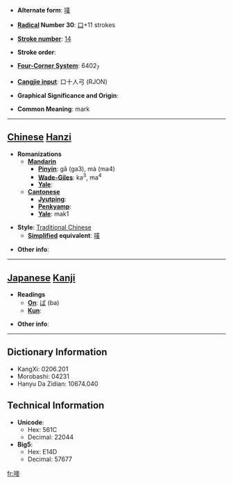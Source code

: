 * '''Alternate form''': [[唛]]

* '''[[Wiktionary:Chinese radical index| Radical]] Number 30''': [[Wiktionary:Chinese radical index 口|口]]+11 strokes

* '''[[Wiktionary:Chinese total strokes index|Stroke number]]''': [[Wiktionary:Chinese total strokes index 14|14]]

* '''Stroke order''': 

* '''[[Wiktionary:Chinese four corner index|Four-Corner System]]''': 6402<sub>7</sub>

* '''[[Wiktionary:Chinese Cangjie index|Cangjie input]]''': 口十人弓 (RJON)

* '''Graphical Significance and Origin''': 

* '''Common Meaning''': mark

----

== [[Chinese]] [[Hanzi]] ==

* '''Romanizations'''
** '''[[Mandarin]]'''
*** '''[[Pinyin]]''': gǎ (ga3), mà (ma4)
*** '''[[Wade-Giles]]''': ka<sup>3</sup>, ma<sup>4</sup>
*** '''[[Yale]]''': 
** '''[[Cantonese]]'''
*** '''[[Jyutping]]''':
*** '''[[Penkyamp]]''': 
*** '''[[Yale]]''': mak1

* '''Style''': [[Traditional Chinese]] 
** '''[[Simplified Chinese|Simplified]] equivalent''': [[唛]]

* '''Other info''': 

----

== [[Japanese]] [[Kanji]] ==

* '''Readings'''
** '''[[On]]''': [[ば]] (ba)
** '''[[Kun]]''': 

* '''Other info''':  

----

== Dictionary Information ==

* KangXi: 0206.201
* Morobashi: 04231
* Hanyu Da Zidian: 10674.040

== Technical Information ==

* '''Unicode''':
** Hex: 561C
** Decimal: 22044
* '''Big5''':
** Hex: E14D
** Decimal: 57677

[[fr:嘜]]